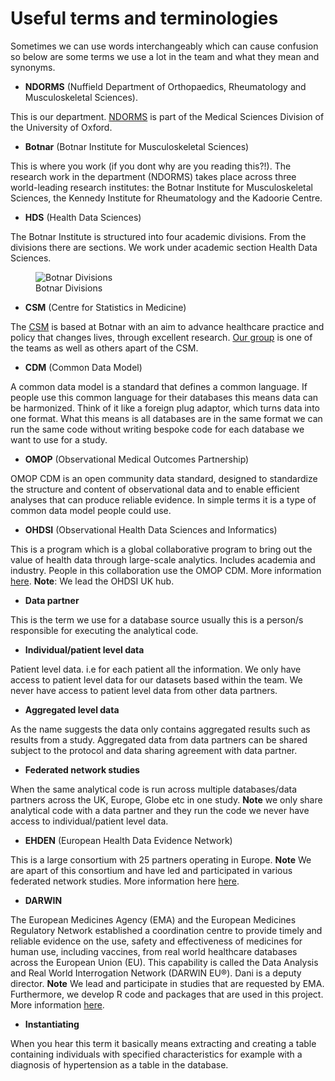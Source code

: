 # Useful terms and terminologies

Sometimes we can use words interchangeably which can cause confusion so below are some terms we use a lot in the team and what they mean and synonyms.

-   **NDORMS** (Nuffield Department of Orthopaedics, Rheumatology and Musculoskeletal Sciences).

This is our department. [NDORMS](https://www.ndorms.ox.ac.uk/about) is part of the Medical Sciences Division of the University of Oxford.

-   **Botnar** (Botnar Institute for Musculoskeletal Sciences)

This is where you work (if you dont why are you reading this?!). The research work in the department (NDORMS) takes place across three world-leading research institutes: the Botnar Institute for Musculoskeletal Sciences, the Kennedy Institute for Rheumatology and the Kadoorie Centre.

-   **HDS** (Health Data Sciences)

The Botnar Institute is structured into four academic divisions. From the divisions there are sections. We work under academic section Health Data Sciences.

![Botnar Divisions](images/botnar-structure-1.png){.lightbox}

-   **CSM** (Centre for Statistics in Medicine)

The [CSM](https://www.ndorms.ox.ac.uk/csm) is based at Botnar with an aim to advance healthcare practice and policy that changes lives, through excellent research. [Our group](https://www.ndorms.ox.ac.uk/csm/csm-research) is one of the teams as well as others apart of the CSM.

-   **CDM** (Common Data Model)

A common data model is a standard that defines a common language. If people use this common language for their databases this means data can be harmonized. Think of it like a foreign plug adaptor, which turns data into one format. What this means is all databases are in the same format we can run the same code without writing bespoke code for each database we want to use for a study.

-   **OMOP** (Observational Medical Outcomes Partnership)

OMOP CDM is an open community data standard, designed to standardize the structure and content of observational data and to enable efficient analyses that can produce reliable evidence. In simple terms it is a type of common data model people could use.

-   **OHDSI** (Observational Health Data Sciences and Informatics)

This is a program which is a global collaborative program to bring out the value of health data through large-scale analytics. Includes academia and industry. People in this collaboration use the OMOP CDM. More information [here](https://ohdsi.org/who-we-are/). **Note**: We lead the OHDSI UK hub.

-   **Data partner**

This is the term we use for a database source usually this is a person/s responsible for executing the analytical code.

-   **Individual/patient level data**

Patient level data. i.e for each patient all the information. We only have access to patient level data for our datasets based within the team. We never have access to patient level data from other data partners.

-   **Aggregated level data**

As the name suggests the data only contains aggregated results such as results from a study. Aggregated data from data partners can be shared subject to the protocol and data sharing agreement with data partner.

-   **Federated network studies**

When the same analytical code is run across multiple databases/data partners across the UK, Europe, Globe etc in one study. **Note** we only share analytical code with a data partner and they run the code we never have access to individual/patient level data.

-   **EHDEN** (European Health Data Evidence Network)

This is a large consortium with 25 partners operating in Europe. **Note** We are apart of this consortium and have led and participated in various federated network studies. More information here [here](https://www.ehden.eu/).

-   **DARWIN** 

The European Medicines Agency (EMA) and the European Medicines Regulatory Network established a coordination centre to provide timely and reliable evidence on the use, safety and effectiveness of medicines for human use, including vaccines, from real world healthcare databases across the European Union (EU). This capability is called the Data Analysis and Real World Interrogation Network (DARWIN EU®). Dani is a deputy director. **Note** We lead and participate in studies that are requested by EMA. Furthermore, we develop R code and packages that are used in this project. More information [here](https://www.darwin-eu.org/).

-   **Instantiating**

When you hear this term it basically means extracting and creating a table containing individuals with specified characteristics for example with a diagnosis of hypertension as a table in the database.
